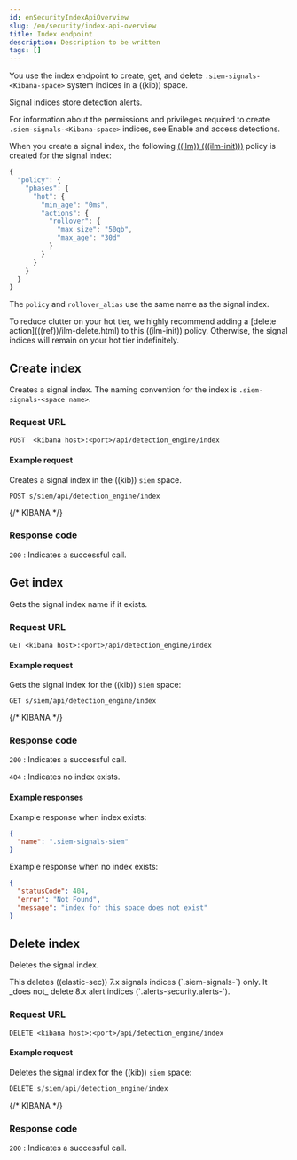 ```yaml
---
id: enSecurityIndexApiOverview
slug: /en/security/index-api-overview
title: Index endpoint
description: Description to be written
tags: []
---
```


<div id="index-api-overview"></div>

You use the index endpoint to create, get, and delete
`.siem-signals-<Kibana-space>` system indices in a ((kib)) space.

<DocCallOut title="Note">
Signal indices store detection alerts.
</DocCallOut>

For information about the permissions and privileges required to create
`.siem-signals-<Kibana-space>` indices, see <DocLink id="enSecurityDetectionsPermissionsSection" section="enable-and-access-detections">Enable and access detections</DocLink>.

When you create a signal index, the following
[((ilm)) (((ilm-init)))](((ref))/getting-started-index-lifecycle-management.html)
policy is created for the signal index:

```js
{
  "policy": {
    "phases": {
      "hot": {
        "min_age": "0ms",
        "actions": {
          "rollover": {
            "max_size": "50gb",
            "max_age": "30d"
          }
        }
      }
    }
  }
}
```

The `policy` and `rollover_alias` use the same name as the signal index.

<DocCallOut title="Note">
To reduce clutter on your hot tier, we highly recommend adding a [delete action](((ref))/ilm-delete.html) to this ((ilm-init)) policy. Otherwise, the signal indices will remain on your hot tier indefinitely. 
</DocCallOut>

## Create index

Creates a signal index. The naming convention for the index is
`.siem-signals-<space name>`.

### Request URL

`POST  <kibana host>:<port>/api/detection_engine/index`

#### Example request

Creates a signal index in the ((kib)) `siem` space.

```console
POST s/siem/api/detection_engine/index
```
{/* KIBANA */}

### Response code

`200` 
    : Indicates a successful call.

## Get index

Gets the signal index name if it exists.

### Request URL

`GET <kibana host>:<port>/api/detection_engine/index`

#### Example request

Gets the signal index for the ((kib)) `siem` space:

```console
GET s/siem/api/detection_engine/index
```
{/* KIBANA */}

### Response code

`200` 
    : Indicates a successful call.

`404` 
    : Indicates no index exists.

#### Example responses

Example response when index exists:

```json
{
  "name": ".siem-signals-siem"
}
```

Example response when no index exists:

```json
{
  "statusCode": 404,
  "error": "Not Found",
  "message": "index for this space does not exist"
}
```

## Delete index

Deletes the signal index.

<DocCallOut title="Note">
This deletes ((elastic-sec)) 7.x signals indices (`.siem-signals-<space-id>`) only. It _does not_ delete 8.x alert indices (`.alerts-security.alerts-<space-id>`). 
</DocCallOut>

### Request URL

`DELETE <kibana host>:<port>/api/detection_engine/index`

#### Example request

Deletes the signal index for the ((kib)) `siem` space:

```js
DELETE s/siem/api/detection_engine/index
```
{/* KIBANA */}

### Response code

`200` 
    : Indicates a successful call.

